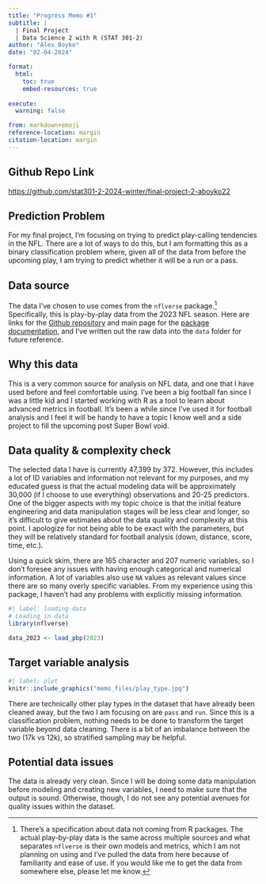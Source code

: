 ```yaml
---
title: "Progress Memo #1"
subtitle: |
  | Final Project 
  | Data Science 2 with R (STAT 301-2)
author: "Alex Boyko"
date: "02-04-2024"

format:
  html:
    toc: true
    embed-resources: true
    
execute:
  warning: false

from: markdown+emoji 
reference-location: margin
citation-location: margin
---
```


::: {.callout-tip icon=false}

## Github Repo Link

[https://github.com/stat301-2-2024-winter/final-project-2-aboyko22](https://github.com/stat301-2-2024-winter/final-project-2-aboyko22)

:::

## Prediction Problem

For my final project, I'm focusing on trying to predict play-calling tendencies in the NFL. There are a lot of ways to do this, but I am formatting this as a binary classification problem where, given all of the data from before the upcoming play, I am trying to predict whether it will be a run or a pass.

## Data source

The data I've chosen to use comes from the `nflverse` package.^[There's a specification about data not coming from R packages. The actual play-by-play data is the same across multiple sources and what separates `nflverse` is their own models and metrics, which I am not planning on using and I've pulled the data from here because of familiarity and ease of use. If you would like me to get the data from somewhere else, please let me know.] Specifically, this is play-by-play data from the 2023 NFL season. Here are links for the [Github repository](https://github.com/nflverse) and main page for the [package documentation](https://nflverse.nflverse.com/), and I've written out the raw data into the `data` folder for future reference.

## Why this data

This is a very common source for analysis on NFL data, and one that I have used before and feel comfortable using. I've been a big football fan since I was a little kid and I started working with R as a tool to learn about advanced metrics in football. It's been a while since I've used it for football analysis and I feel it will be handy to have a topic I know well and a side project to fill the upcoming post Super Bowl void.

## Data quality & complexity check

The selected data I have is currently 47,399 by 372. However, this includes a lot of ID variables and information not relevant for my purposes, and my educated guess is that the actual modeling data will be approximately 30,000 (if I choose to use everything) observations and 20-25 predictors. One of the bigger aspects with my topic choice is that the initial feature engineering and data manipulation stages will be less clear and longer, so it's difficult to give estimates about the data quality and complexity at this point. I apologize for not being able to be exact with the parameters, but they will be relatively standard for football analysis (down, distance, score, time, etc.).

Using a quick skim, there are 165 character and 207 numeric variables, so I don't foresee any issues with having enough categorical and numerical information. A lot of variables also use `NA` values as relevant values since there are so many overly specific variables. From my experience using this package, I haven't had any problems with explicitly missing information.

```r
#| label: loading-data
# Loading in data
library(nflverse)

data_2023 <- load_pbp(2023)

```

## Target variable analysis

```r
#| label: plot
knitr::include_graphics("memo_files/play_type.jpg")

```

There are technically other play types in the dataset that have already been cleaned away, but the two I am focusing on are `pass` and `run`. Since this is a classification problem, nothing needs to be done to transform the target variable beyond data cleaning. There is a bit of an imbalance between the two (17k vs 12k), so stratified sampling may be helpful.

## Potential data issues

The data is already very clean. Since I will be doing some data manipulation before modeling and creating new variables, I need to make sure that the output is sound. Otherwise, though, I do not see any potential avenues for quality issues within the dataset.
